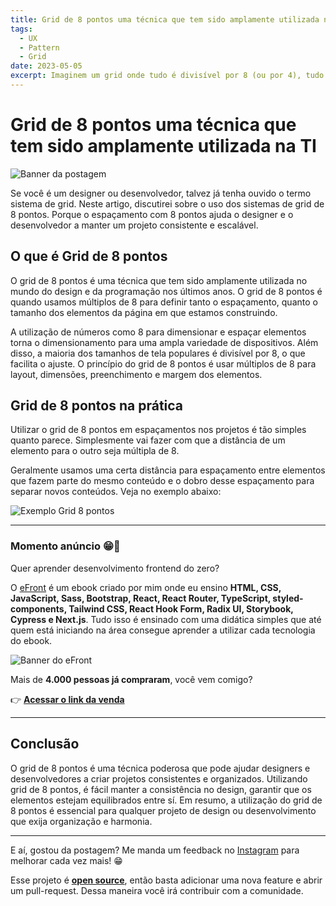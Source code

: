 ```yaml
---
title: Grid de 8 pontos uma técnica que tem sido amplamente utilizada na TI
tags:
  - UX
  - Pattern
  - Grid
date: 2023-05-05
excerpt: Imaginem um grid onde tudo é divisível por 8 (ou por 4), tudo mesmo, e que seja escalonável para todas as resoluções de tela existentes hoje.
---
```


# Grid de 8 pontos uma técnica que tem sido amplamente utilizada na TI

![Banner da postagem](/grid-de-8-pontos-uma-tecnica-que-tem-sido-amplamente-utilizada-na-ti.png)

Se você é um designer ou desenvolvedor, talvez já tenha ouvido o termo sistema de grid. Neste artigo, discutirei sobre o uso dos sistemas de grid de 8 pontos. Porque o espaçamento com 8 pontos ajuda o designer e o desenvolvedor a manter um projeto consistente e escalável.

## O que é Grid de 8 pontos

O grid de 8 pontos é uma técnica que tem sido amplamente utilizada no mundo do design e da programação nos últimos anos. O grid de 8 pontos é quando usamos múltiplos de 8 para definir tanto o espaçamento, quanto o tamanho dos elementos da página em que estamos construindo.

A utilização de números como 8 para dimensionar e espaçar elementos torna o dimensionamento para uma ampla variedade de dispositivos. Além disso, a maioria dos tamanhos de tela populares é divisível por 8, o que facilita o ajuste. O princípio do grid de 8 pontos é usar múltiplos de 8 para layout, dimensões, preenchimento e margem dos elementos.

## Grid de 8 pontos na prática

Utilizar o grid de 8 pontos em espaçamentos nos projetos é tão simples quanto parece. Simplesmente vai fazer com que a distância de um elemento para o outro seja múltipla de 8.

Geralmente usamos uma certa distância para espaçamento entre elementos que fazem parte do mesmo conteúdo e o dobro desse espaçamento para separar novos conteúdos. Veja no exemplo abaixo:

![Exemplo Grid 8 pontos](/grid8pontos.svg)

---

### Momento anúncio 😁🤘

Quer aprender desenvolvimento frontend do zero?

O [eFront](https://iuricode.com/efront/) é um ebook criado por mim onde eu ensino **HTML, CSS, JavaScript, Sass, Bootstrap, React, React Router, TypeScript, styled-components, Tailwind CSS, React Hook Form, Radix UI, Storybook, Cypress e Next.js**. Tudo isso é ensinado com uma didática simples que até quem está iniciando na área consegue aprender a utilizar cada tecnologia do ebook.

![Banner do eFront](/efront.png)

Mais de **4.000 pessoas já compraram**, você vem comigo?

👉 **[Acessar o link da venda](https://iuricode.com/efront/)**

---

## Conclusão

O grid de 8 pontos é uma técnica poderosa que pode ajudar designers e desenvolvedores a criar projetos consistentes e organizados. Utilizando grid de 8 pontos, é fácil manter a consistência no design, garantir que os elementos estejam equilibrados entre sí. Em resumo, a utilização do grid de 8 pontos é essencial para qualquer projeto de design ou desenvolvimento que exija organização e harmonia.

---

E aí, gostou da postagem? Me manda um feedback no [Instagram](https://www.instagram.com/iuricode/) para melhorar cada vez mais! 😁

Esse projeto é **[open source](https://github.com/iuricode/blog)**, então basta adicionar uma nova feature e abrir um pull-request. Dessa maneira você irá contribuir com a comunidade.
